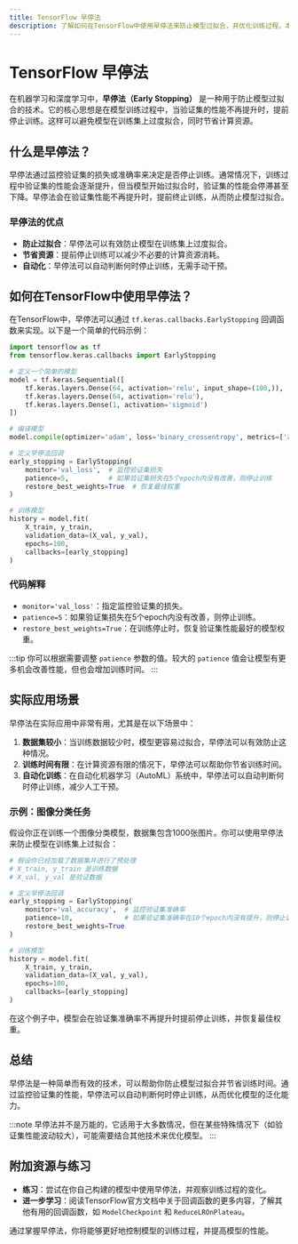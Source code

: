 ```yaml
---
title: TensorFlow 早停法
description: 了解如何在TensorFlow中使用早停法来防止模型过拟合，并优化训练过程。本文适合初学者，包含代码示例和实际应用场景。
---
```


# TensorFlow 早停法

在机器学习和深度学习中，**早停法（Early Stopping）** 是一种用于防止模型过拟合的技术。它的核心思想是在模型训练过程中，当验证集的性能不再提升时，提前停止训练。这样可以避免模型在训练集上过度拟合，同时节省计算资源。

## 什么是早停法？

早停法通过监控验证集的损失或准确率来决定是否停止训练。通常情况下，训练过程中验证集的性能会逐渐提升，但当模型开始过拟合时，验证集的性能会停滞甚至下降。早停法会在验证集性能不再提升时，提前终止训练，从而防止模型过拟合。

### 早停法的优点
- **防止过拟合**：早停法可以有效防止模型在训练集上过度拟合。
- **节省资源**：提前停止训练可以减少不必要的计算资源消耗。
- **自动化**：早停法可以自动判断何时停止训练，无需手动干预。

## 如何在TensorFlow中使用早停法？

在TensorFlow中，早停法可以通过 `tf.keras.callbacks.EarlyStopping` 回调函数来实现。以下是一个简单的代码示例：

```python
import tensorflow as tf
from tensorflow.keras.callbacks import EarlyStopping

# 定义一个简单的模型
model = tf.keras.Sequential([
    tf.keras.layers.Dense(64, activation='relu', input_shape=(100,)),
    tf.keras.layers.Dense(64, activation='relu'),
    tf.keras.layers.Dense(1, activation='sigmoid')
])

# 编译模型
model.compile(optimizer='adam', loss='binary_crossentropy', metrics=['accuracy'])

# 定义早停法回调
early_stopping = EarlyStopping(
    monitor='val_loss',  # 监控验证集损失
    patience=5,          # 如果验证集损失在5个epoch内没有改善，则停止训练
    restore_best_weights=True  # 恢复最佳权重
)

# 训练模型
history = model.fit(
    X_train, y_train,
    validation_data=(X_val, y_val),
    epochs=100,
    callbacks=[early_stopping]
)
```

### 代码解释
- `monitor='val_loss'`：指定监控验证集的损失。
- `patience=5`：如果验证集损失在5个epoch内没有改善，则停止训练。
- `restore_best_weights=True`：在训练停止时，恢复验证集性能最好的模型权重。

:::tip
你可以根据需要调整 `patience` 参数的值。较大的 `patience` 值会让模型有更多机会改善性能，但也会增加训练时间。
:::

## 实际应用场景

早停法在实际应用中非常有用，尤其是在以下场景中：

1. **数据集较小**：当训练数据较少时，模型更容易过拟合，早停法可以有效防止这种情况。
2. **训练时间有限**：在计算资源有限的情况下，早停法可以帮助你节省训练时间。
3. **自动化训练**：在自动化机器学习（AutoML）系统中，早停法可以自动判断何时停止训练，减少人工干预。

### 示例：图像分类任务

假设你正在训练一个图像分类模型，数据集包含1000张图片。你可以使用早停法来防止模型在训练集上过拟合：

```python
# 假设你已经加载了数据集并进行了预处理
# X_train, y_train 是训练数据
# X_val, y_val 是验证数据

# 定义早停法回调
early_stopping = EarlyStopping(
    monitor='val_accuracy',  # 监控验证集准确率
    patience=10,             # 如果验证集准确率在10个epoch内没有提升，则停止训练
    restore_best_weights=True
)

# 训练模型
history = model.fit(
    X_train, y_train,
    validation_data=(X_val, y_val),
    epochs=100,
    callbacks=[early_stopping]
)
```

在这个例子中，模型会在验证集准确率不再提升时提前停止训练，并恢复最佳权重。

## 总结

早停法是一种简单而有效的技术，可以帮助你防止模型过拟合并节省训练时间。通过监控验证集的性能，早停法可以自动判断何时停止训练，从而优化模型的泛化能力。

:::note
早停法并不是万能的，它适用于大多数情况，但在某些特殊情况下（如验证集性能波动较大），可能需要结合其他技术来优化模型。
:::

## 附加资源与练习

- **练习**：尝试在你自己构建的模型中使用早停法，并观察训练过程的变化。
- **进一步学习**：阅读TensorFlow官方文档中关于回调函数的更多内容，了解其他有用的回调函数，如 `ModelCheckpoint` 和 `ReduceLROnPlateau`。

通过掌握早停法，你将能够更好地控制模型的训练过程，并提高模型的性能。